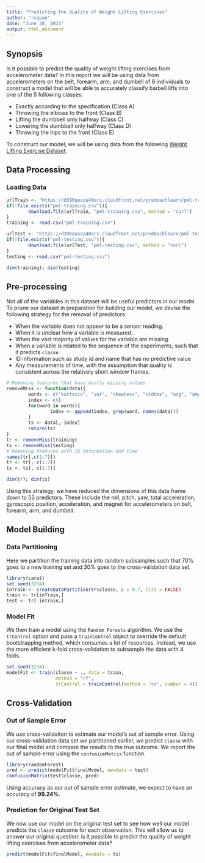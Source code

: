 ```yaml
---
title: "Predicting the Quality of Weight Lifting Exercises"
author: "rcquan"
date: "June 20, 2014"
output: html_document
---
```

## Synopsis

Is it possible to predict the quality of weight lifting exercises from accelerometer data? In this report we will be using data from accelerometers on the belt, forearm, arm, and dumbell of 6 individuals to construct a model that will be able to accurately classify barbell lifts into one of the 5 following classes:

* Exactly according to the specification (Class A)
* Throwing the elbows to the front (Class B)
* Lifting the dumbbell only halfway (Class C)
* Lowering the dumbbell only halfway (Class D) 
* Throwing the hips to the front (Class E)

To construct our model, we will be using data from the following [Weight Lifting Exercise Dataset](http://groupware.les.inf.puc-rio.br/har). 

## Data Processing

### Loading Data
```r
urlTrain <- "https://d396qusza40orc.cloudfront.net/predmachlearn/pml-training.csv"
if(!file.exists("pml-training.csv")){
        download.file(urlTrain, "pml-training.csv", method = "curl")
}
training <- read.csv("pml-training.csv")

urlTest <- "https://d396qusza40orc.cloudfront.net/predmachlearn/pml-testing.csv"
if(!file.exists("pml-testing.csv")){
        download.file(urlTest, "pml-testing.csv", method = "curl")
}
testing <- read.csv("pml-testing.csv")
```
```r
dim(training); dim(testing)
```
## Pre-processing

Not all of the variables in this dataset will be useful predictors in our model. To prune our dataset in preparation for building our model, we devise the following strategy for the removal of predictors:

* When the variable does not appear to be a sensor reading.
* When it is unclear how a variable is measured.
* When the vast majority of values for the variable are missing.
* When a variable is related to the sequence of the experiments, such that it predicts `classe`.
* ID information such as study id and name that has no predictive value
* Any measurements of time, with the assumption that quality is consistent across the relatively short window frames.

```r
# Removing features that have mostly missing values
removeMiss <- function(data){
        words <- c("kurtosis", "var", "skewness", "stddev", "avg", "amplitude", "min", "max")
        index <- c()
        for(word in words){
                index <- append(index, grep(word, names(data)))
        }
        ts <- data[,-index]
        return(ts)
}
tr <- removeMiss(training)
ts <- removeMiss(testing)
# Removing features with ID information and time
names(tr[,c(1:7)])
tr <- tr[,-c(1:7)]
ts <- ts[,-c(1:7)]

dim(tr); dim(ts)
```

Using this strategy, we have reduced the dimensions of this data frame down to 53 predictors. These include the roll, pitch, yaw, total acceleration, gyroscopic
position, acceleration, and magnet for accelerometers on belt, forearm, arm, and dumbell.

## Model Building

### Data Partitioning

Here we partition the training data into random subsamples such that 70%
goes to a new training set and 30% goes to the cross-validation data set. 

```r
library(caret)
set.seed(3234)
inTrain <- createDataPartition(tr$classe, p = 0.7, list = FALSE)
train <- tr[inTrain,]
test <- tr[-inTrain,]
```

### Model Fit

We then train a model using the `Random Forests` algorithm. We use the `trControl` option and pass a `trainControl` object to override the default bootstrapping method, which consumes a lot of resources. Instead, we use the more efficient k-fold cross-validation to subsample the data with 4 folds.

```r
set.seed(3234)
modelFit <- train(classe ~ ., data = train,
                  method = "rf",
                  trControl = trainControl(method = "cv", number = 4))
```

## Cross-Validation

### Out of Sample Error

We use cross-validaiton to estimate our model's out of sample error. Using our cross-validation data set we partitioned earlier, we predict `classe` with our final model and compare the results to the true outcome. We report the out of sample error using the `confusionMatrix` function. 

```r
library(randomForest)
pred <- predict(modelFit$finalModel, newdata = test)
confusionMatrix(test$classe, pred)
```

Using accuracy as our out of sample error estimate, we expect to have an accuracy of **99.24%**.

### Prediction for Original Test Set

We now use our model on the original test set to see how well our model predicts the `classe` outcome for each observation. This will allow us to answer our original question: is it possible to predict the quality of weight lifting exercises from accelerometer data? 

```r
predict(modelFit$finalModel, newdata = ts)
```
